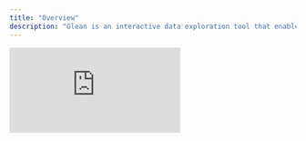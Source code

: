 ```yaml
---
title: "Overview"
description: "Glean is an interactive data exploration tool that enables anyone in your organization to discover actionable insights. If you have feedback about the product or this documentation, please reach out to product@glean.io"
---
```


<div>
  <div style={{position: 'relative', paddingBottom: '62.5%', height: 0}}><iframe src="https://www.loom.com/embed/d9014d341e5b4c10b69524d3b400ced1?hide_owner=true&hide_share=true&hide_title=true&hideEmbedTopBar=true" frameBorder={0} webkitallowfullscreen mozallowfullscreen allowFullScreen style={{position: 'absolute', top: 0, left: 0, width: '100%', height: '100%'}} /></div>\
</div>

<Info> "New to Glean?"Take a look at the [quickstart guide](guides/quickstart/index.md) or click the Get Access button at the top of the page to get access.</Info>


## Glean workflow

### 1. Define your Data Model

Your data models define metrics and filters upfront so you can analyze data without writing writing code everytime. See the [Data Modeling Overview](docs/data-modeling/Data-Models-Overview.md)

### 2. Analyze and Explore

Glean automatically sets up an intuitive data explorer for each data model.

You can save views of the data that are important to your organization.

### 3. Share

When you find something interesting, create share links, saved views and dashboards to share insights with your team.
